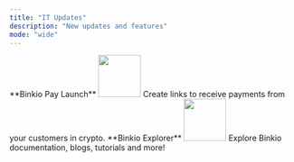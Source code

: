 ```yaml
---
title: "IT Updates"
description: "New updates and features"
mode: "wide"
---
```



<Update label="January 2025">
  **Binkio Pay Launch**
  <img height="75" src="https://binkio-pay.s3.us-west-2.amazonaws.com/utils/blog/changelog.png" />
  Create links to receive payments from your customers in crypto.
</Update>

<Update label="February 2025">
  **Binkio Explorer**
  <img height="75" src="https://binkio-pay.s3.us-west-2.amazonaws.com/utils/blog/changelog2.png" />
  Explore Binkio documentation, blogs, tutorials and more!
</Update>
